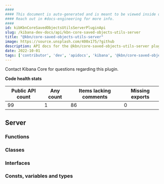 ```yaml
---
####
#### This document is auto-generated and is meant to be viewed inside our experimental, new docs system.
#### Reach out in #docs-engineering for more info.
####
id: kibKbnCoreSavedObjectsUtilsServerPluginApi
slug: /kibana-dev-docs/api/kbn-core-saved-objects-utils-server
title: "@kbn/core-saved-objects-utils-server"
image: https://source.unsplash.com/400x175/?github
description: API docs for the @kbn/core-saved-objects-utils-server plugin
date: 2022-10-01
tags: ['contributor', 'dev', 'apidocs', 'kibana', '@kbn/core-saved-objects-utils-server']
---
```




Contact Kibana Core for questions regarding this plugin.

**Code health stats**

| Public API count  | Any count | Items lacking comments | Missing exports |
|-------------------|-----------|------------------------|-----------------|
| 99 | 1 | 86 | 0 |

## Server

### Functions
<DocDefinitionList data={kbnCoreSavedObjectsUtilsServerObj.server.functions}/>

### Classes
<DocDefinitionList data={kbnCoreSavedObjectsUtilsServerObj.server.classes}/>

### Interfaces
<DocDefinitionList data={kbnCoreSavedObjectsUtilsServerObj.server.interfaces}/>

### Consts, variables and types
<DocDefinitionList data={kbnCoreSavedObjectsUtilsServerObj.server.misc}/>

